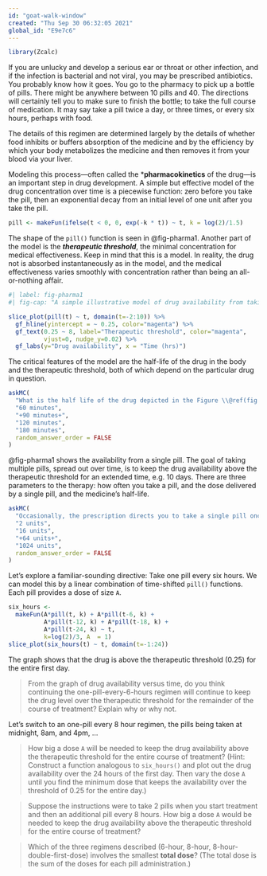 ```yaml
---
id: "goat-walk-window"
created: "Thu Sep 30 06:32:05 2021"
global_id: "E9e7c6"
---
```


```r
library(Zcalc)
```

If you are unlucky and develop a serious ear or throat or other infection, and if the infection is bacterial and not viral, you may be prescribed antibiotics. You probably know how it goes. You go to the pharmacy to pick up a bottle of pills. There might be anywhere between  10 pills and 40. The directions will certainly tell you to make sure to finish the bottle; to take the full course of medication. It may say take a pill twice a day, or three times, or every six hours, perhaps with food.

The details of this regimen are determined largely by the details of whether food inhibits or buffers absorption of the medicine and by the efficiency by which your body metabolizes the medicine and then removes it from your blood via your liver.

Modeling this process---often called the ***pharmacokinetics** of the drug---is an important step in drug development. A simple but effective model of the drug concentration over time is a piecewise function: zero before you take the pill, then an exponential decay from an initial level of one unit after you take the pill.

```r
pill <- makeFun(ifelse(t < 0, 0, exp(-k * t)) ~ t, k = log(2)/1.5)
```

The shape of the `pill()` function is seen in @fig-pharma1. Another part of the model is the ***therapeutic threshold***, the minimal concentration for medical effectiveness. Keep in mind that this is a model. In reality, the drug not is absorbed instantaneously as in the model, and the medical effectiveness varies smoothly with concentration rather than being an all-or-nothing affair.

```r
#| label: fig-pharma1
#| fig-cap: "A simple illustrative model of drug availability from taking a unit dose at time zero. The therapeutic threshold depends on the drug: 0.25 is shown here."

slice_plot(pill(t) ~ t, domain(t=-2:10)) %>%
  gf_hline(yintercept = ~ 0.25, color="magenta") %>%
  gf_text(0.25 ~ 8, label="Therapeutic threshold", color="magenta", 
          vjust=0, nudge_y=0.02) %>%
  gf_labs(y="Drug availability", x = "Time (hrs)")
```
The critical features of the model are the half-life of the drug in the body and the therapeutic threshold, both of which depend on the particular drug in question.

```r
askMC(
  "What is the half life of the drug depicted in the Figure \\@ref(fig:pharma1)?",
  "60 minutes",
  "+90 minutes+",
  "120 minutes",
  "180 minutes",
  random_answer_order = FALSE
)
```

@fig-pharma1 shows the availability from a single pill. The goal of taking multiple pills, spread out over time, is to keep the drug availability above the therapeutic threshold for an extended time, e.g. 10 days. There are three parameters to the therapy: how often you take a pill, and the dose delivered by a single pill, and the medicine's half-life. 

```r
askMC(
  "Occasionally, the prescription directs you to take a single pill once a day. Suppose the half-life of the medicine is 3 hours. How big would the dose `A` need to be to keep the availability above a threshold of 0.25 for a 24-hour period?",
  "2 units",
  "16 units",
  "+64 units+", 
  "1024 units",
  random_answer_order = FALSE
)
```

Let's explore a familiar-sounding directive: Take one pill every six hours. We can model this by a linear combination of time-shifted `pill()` functions. Each pill provides a dose of size `A`.

```r
six_hours <- 
  makeFun(A*pill(t, k) + A*pill(t-6, k) + 
          A*pill(t-12, k) + A*pill(t-18, k) +
          A*pill(t-24, k) ~ t, 
          k=log(2)/3, A  = 1)
slice_plot(six_hours(t) ~ t, domain(t=-1:24))
```
The graph shows that the drug is above the therapeutic threshold (0.25) for the entire first day. 

> From the graph of drug availability versus time, do you think continuing the one-pill-every-6-hours regimen will continue to keep the drug level over the therapeutic threshold for the remainder of the course of treatment? Explain why or why not.

Let's switch to an one-pill every 8 hour regimen, the pills being taken at midnight, 8am, and 4pm, ... 

> How big a dose `A` will be needed to keep the drug availability above the therapeutic threshold for the entire course of treatment? (Hint: Construct a function analogous to `six_hours()` and plot out the drug availability over the 24 hours of the first day. Then vary the dose `A` until you find the minimum dose that keeps the availability over the threshold of 0.25 for the entire day.)

> Suppose the instructions were to take 2 pills when you start treatment and then an additional pill every 8 hours. How big a dose `A` would be needed to keep the drug availability above the therapeutic threshold for the entire course of treatment?

> Which of the three regimens described (6-hour, 8-hour, 8-hour-double-first-dose) involves the smallest **total dose**? (The total dose is the sum of the doses for each pill administration.)


